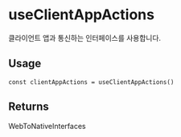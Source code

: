 
<Meta title="triple-web / useClientAppActions" />

# useClientAppActions

클라이언트 앱과 통신하는 인터페이스를 사용합니다.

## Usage

```tsx
const clientAppActions = useClientAppActions()
```

## Returns

WebToNativeInterfaces
